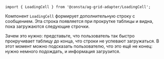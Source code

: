 
<RemadeInfo
  commponentName="LoadingCell"
  apiUrl="https://www.ag-grid.com/react-data-grid/component-loading-cell-renderer/"
/>

```tsx
import { LoadingCell } from '@consta/ag-grid-adapter/LoadingCell';
```

Компонент `LoadingCell` формирует дополнительную строку с сообщением. Эта строка появляется при прокрутке таблицы и видна, пока загружаются следующие строчки.

Зачем это нужно: представьте, что пользователь так быстро прокручивает таблицу до конца, что строки не успевают загружаться. В этот момент можно подсказать пользователю, что это ещё не конец: нужно немного подождать, и информация загрузится.

<LoadingCellExample />
